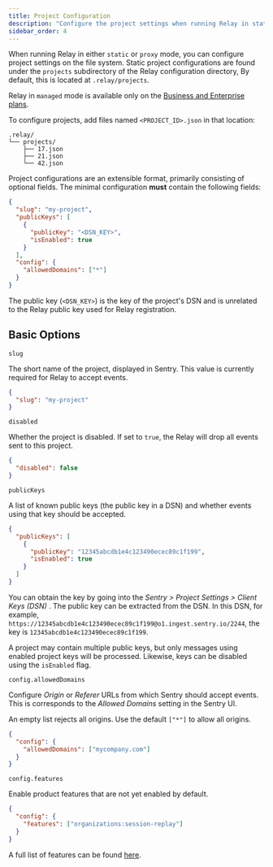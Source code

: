 ```yaml
---
title: Project Configuration
description: "Configure the project settings when running Relay in static or proxy mode."
sidebar_order: 4
---
```


When running Relay in either `static` or `proxy` mode, you can configure project settings on the file system. Static project configurations are found under the `projects` subdirectory of the Relay configuration directory, By default, this is located at `.relay/projects`.

<Note>

Relay in `managed` mode is available only on the [Business and Enterprise plans](https://sentry.io/pricing/).

</Note>

To configure projects, add files named `<PROJECT_ID>.json` in that location:

```
.relay/
└── projects/
    ├── 17.json
    ├── 21.json
    └── 42.json
```

Project configurations are an extensible format, primarily consisting of optional
fields. The minimal configuration **must** contain the following fields:

```json
{
  "slug": "my-project",
  "publicKeys": [
    {
      "publicKey": "<DSN_KEY>",
      "isEnabled": true
    }
  ],
  "config": {
    "allowedDomains": ["*"]
  }
}
```

<Alert level="warning" title="Public Key">

The public key (`<DSN_KEY>`) is the key of the project's DSN and is unrelated to the Relay public key used for Relay registration.

</Alert>

## Basic Options

`slug`

The short name of the project, displayed in Sentry. This value is currently
required for Relay to accept events.

```json
{
  "slug": "my-project"
}
```

`disabled`

Whether the project is disabled. If set to `true`, the Relay will drop all
events sent to this project.

```json
{
  "disabled": false
}
```

`publicKeys`

A list of known public keys (the public key in a DSN) and whether events using
that key should be accepted.

```json
{
  "publicKeys": [
    {
      "publicKey": "12345abcdb1e4c123490ecec89c1f199",
      "isEnabled": true
    }
  ]
}
```

You can obtain the key by going into the _Sentry > Project Settings > Client Keys (DSN)_ . The public key can be extracted from the DSN. In this DSN, for example, `https://12345abcdb1e4c123490ecec89c1f199@o1.ingest.sentry.io/2244`, the key is `12345abcdb1e4c123490ecec89c1f199`.

A project may contain multiple public keys, but only messages using enabled project keys will be processed. Likewise, keys can be disabled using the `isEnabled` flag.

`config.allowedDomains`

Configure _Origin_ or _Referer_ URLs from which Sentry should accept events.
This is corresponds to the _Allowed Domains_ setting in the Sentry UI.

  <Alert level="warning" title="Warning">

An empty list rejects all origins. Use the default `["*"]` to allow all origins.

  </Alert>

```json
{
  "config": {
    "allowedDomains": ["mycompany.com"]
  }
}
```

`config.features`

Enable product features that are not yet enabled by default.

```json
{
  "config": {
    "features": ["organizations:session-replay"]
  }
}
```

A full list of features can be found [here](https://getsentry.github.io/relay/relay_dynamic_config/enum.Feature.html#variants).
